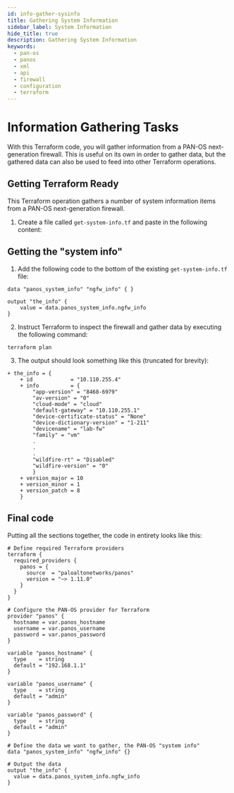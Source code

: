 ```yaml
---
id: info-gather-sysinfo
title: Gathering System Information
sidebar_label: System Information
hide_title: true
description: Gathering System Information
keywords:
  - pan-os
  - panos
  - xml
  - api
  - firewall
  - configuration
  - terraform
---
```



# Information Gathering Tasks

With this Terraform code, you will gather information from a PAN-OS next-generation firewall. This is useful on its own in order to gather data, but the gathered data can also be used to feed into other Terraform operations.

<Assumptions />

<LabGuidance />

## Getting Terraform Ready

This Terraform operation gathers a number of system information items from a PAN-OS next-generation firewall.

1. Create a file called `get-system-info.tf` and paste in the following content:

<TutorialInit />

## Getting the "system info"

1. Add the following code to the bottom of the existing `get-system-info.tf` file:

```hcl
data "panos_system_info" "ngfw_info" { }

output "the_info" {
    value = data.panos_system_info.ngfw_info
}
```

2. Instruct Terraform to inspect the firewall and gather data by executing the following command:

```
terraform plan
```

3. The output should look something like this (truncated for brevity):

```hcl
+ the_info = {
    + id            = "10.110.255.4"
    + info          = {
        "app-version" = "8468-6979"
        "av-version" = "0"
        "cloud-mode" = "cloud"
        "default-gateway" = "10.110.255.1"
        "device-certificate-status" = "None"
        "device-dictionary-version" = "1-211"
        "devicename" = "lab-fw"
        "family" = "vm"
        .
        .
        .
        "wildfire-rt" = "Disabled"
        "wildfire-version" = "0"
        }
    + version_major = 10
    + version_minor = 1
    + version_patch = 8
    }
```

## Final code

Putting all the sections together, the code in entirety looks like this:

```hcl
# Define required Terraform providers
terraform {
  required_providers {
    panos = {
      source  = "paloaltonetworks/panos"
      version = "~> 1.11.0"
    }
  }
}

# Configure the PAN-OS provider for Terraform
provider "panos" {
  hostname = var.panos_hostname
  username = var.panos_username
  password = var.panos_password
}

variable "panos_hostname" {
  type    = string
  default = "192.168.1.1"
}

variable "panos_username" {
  type    = string
  default = "admin"
}

variable "panos_password" {
  type    = string
  default = "admin"
}

# Define the data we want to gather, the PAN-OS "system info"
data "panos_system_info" "ngfw_info" {}

# Output the data
output "the_info" {
  value = data.panos_system_info.ngfw_info
}
```

<ClosingNotes />
